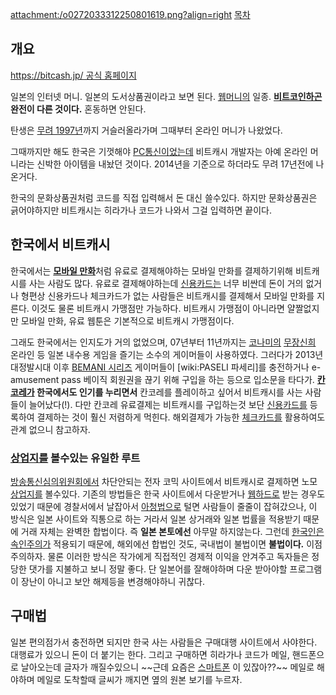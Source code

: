 attachment:/o0272033312250801619.png?align=right
[[목차]]

== 개요 ==
[[https://bitcash.jp/ 공식 홈페이지]]

일본의 인터넷 머니. 일본의 도서상품권이라고 보면 된다. [[웹머니]]의 일종. '''[[비트코인]]하곤 완전이 다른 것이다.''' 혼동하면 안된다.

탄생은 [http://newslibrary.naver.com/viewer/index.nhn?articleId=1997061700329126005&editNo=45&printCount=1&publishDate=1997-06-17&officeId=00032&pageNo=26&printNo=16133&publishType=00010 무려 1997년]까지 거슬러올라가며 그때부터 온라인 머니가 나왔었다.

그때까지만 해도 한국은 기껏해야 [[PC통신]]이었는데 비트캐시 개발자는 아예 온라인 머니라는 신박한 아이템을 내놨던 것이다. 2014년을 기준으로 하더라도 무려 17년전에 나온거다. 

한국의 문화상품권처럼 코드를 직접 입력해서 돈 대신 쓸수있다. 하지만 문화상품권은 긁어야하지만 비트캐시는 히라가나 코드가 나와서 그걸 입력하면 끝이다.

== 한국에서 비트캐시 ==
한국에서는 '''[[모바일 만화]]'''처럼 유료로 결제해야하는 모바일 만화를 결제하기위해 비트캐시를 사는 사람도 많다. 유료로 결제해야하는데 [[신용카드]]는 너무 비싼데 돈이 거의 없거나 형편상 신용카드나 체크카드가 없는 사람들은 비트캐시를 결제해서 모바일 만화를 지른다. 이것도 물론 비트캐시 가맹점만 가능하다. 비트캐시 가맹점이 아니라면 얄짤없지만 모바일 만화, 유료 웹툰은 기본적으로 비트캐시 가맹점이다.

그래도 한국에서는 인지도가 거의 없었으며, 07년부터 11년까지는 [[코나미]]의 [[무장신희]] 온라인 등 일본 내수용 게임을 즐기는 소수의 게이머들이 사용하였다. 그러다가 2013년 대정발시대 이후 [[BEMANI 시리즈]] 게이머들이 [wiki:PASELI 파세리]를 충전하거나 e-amusement pass 베이직 회원권을 끊기 위해 구입을 하는 등으로 입소문을 타다가.  '''[[칸코레]]가 한국에서도 인기를 누리면서''' 칸코레를 플레이하고 싶어서 비트캐시를 사는 사람들이 늘어났다(!). 다만 칸코레 유료결제는 비트캐시를 구입하는것 보단 [[신용카드]]를 등록하여 결제하는 것이 훨신 저렴하게 먹힌다. 해외결제가 가능한 [[체크카드]]를 활용하여도 관계 없으니 참고하자.
 

=== [[상업지]]를 볼수있는 유일한 루트 ===
[[방송통신심의위원회]]에서 차단안되는 전자 코믹 사이트에서 비트캐시로 결제하면 노모 [[상업지]]를 볼수있다. 기존의 방법들은 한국 사이트에서 다운받거나 [[웹하드]]로 받는 경우도 있었기 때문에 경찰서에서 날잡아서 [[아청법]]으로 털면 사람들이 줄줄이 잡혀갔으나, 이 방식은 일본 사이트와 직통으로 하는 거라서 일본 상거래와 일본 법률을 적용받기 때문에 거래 자체는 완벽한 합법이다. 즉 '''일본 본토에선''' 아무말 하지않는다. 그런데 [[한국인]]은 [[속인주의]]가 적용되기 때문에, 해외에선 합법인 것도, 국내법이 불법이면 '''불법이다.''' 이점 주의하자. 물론 이러한 방식은 작가에게 직접적인 경제적 이익을 안겨주고 독자들은 정당한 댓가를 지불하고 보니 정말 좋다. 단 일본어를 잘해야하며 다운 받아야할 프로그램이 장난이 아니고 보안 해제등을 변경해야하니 귀찮다.

== 구매법 ==
일본 편의점가서 충전하면 되지만 한국 사는 사람들은 구매대행 사이트에서 사야한다. 대행료가 있으니 돈이 더 붙기는 한다. 그리고 구매하면 히라가나 코드가 메일, 핸드폰으로 날아오는데 글자가 깨질수있으니 ~~근데 요즘은 [[스마트폰]] 이 있잖아??~~ 메일로 해야하며 메일로 도착할때 글씨가 깨지면 옆의 원본 보기를 누르자.
